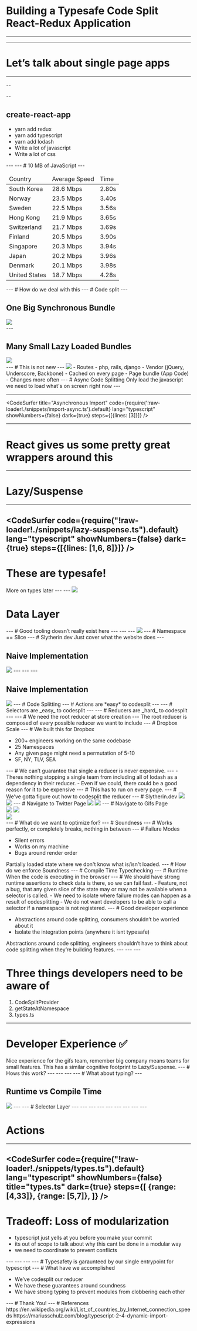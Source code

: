

<Head>
  <title>Building a Code Split React App</title>
</Head>

# Building a Typesafe Code Split React-Redux Application

---

<AboutMe />

---

# Let’s talk about single page apps

---

<TallImage src="assets/timber.gif" />

--

<TallImage src="assets/create-react-app.png" />

--

## create-react-app

<ul>
  <Appear>
  <li>yarn add redux</li>
  <li>yarn add typescript</li>
  <li>yarn add lodash</li>
  <li>Write a lot of javascript</li>
  <li>Write a lot of css</li>
	</Appear>
</ul>
---
<TallImage src='assets/heaviest-objects.jpg' />
---
# 10 MB of JavaScript
---
<table>
	<thead>
		<tr>
			<td>Country</td>
			<td>Average Speed</td>
			<td>Time</td>
		</tr>
	</thead>
	<tbody>
		<tr>
			<td>South Korea</td>
			<td>28.6 Mbps </td>
			<td>2.80s</td></tr>
		<tr>
			<td>Norway</td>
			<td>23.5 Mbps </td>
			<td>3.40s</td></tr>
		<tr>
			<td>Sweden</td>
			<td>22.5 Mbps </td>
			<td>3.56s</td></tr>
		<tr>
			<td>Hong Kong</td>
			<td>21.9 Mbps </td>
			<td>3.65s</td></tr>
		<tr>
			<td> Switzerland</td>
			<td>21.7 Mbps </td>
			<td>3.69s</td></tr>
		<tr>
			<td>Finland</td>
			<td>20.5 Mbps </td>
			<td>3.90s</td></tr>
		<tr>
			<td>Singapore</td>
			<td>20.3 Mbps </td>
			<td>3.94s</td></tr>
		<tr>
			<td>Japan</td>
			<td>20.2 Mbps </td>
			<td>3.96s</td></tr>
		<tr>
			<td>Denmark</td>
			<td>20.1 Mbps </td>
			<td>3.98s</td></tr>
		<tr>
			<td>United States</td>
			<td>18.7 Mbps </td>
			<td>4.28s</td></tr>
	</tbody>
</table>
---
# How do we deal with this
---
# Code split
---
<div style={{height: 500}}>
	<h2>One Big Synchronous Bundle</h2>
	<img style={{height: "70%"}} src="assets/giant-bundle.png" />
</div>
---
<div style={{height: 500}}>
	<h2>Many Small Lazy Loaded Bundles</h2>
	<img style={{marginTop: "10%", height: "30%"}} src="assets/multiple-bundles.png" />
</div>
---
# This is not new
---
<img style={{height: '50%', marginTop: '30%'}} src="assets/frameworks.png" />
<Notes>
- Routes - php, rails, django
- Vendor (jQuery, Underscore, Backbone) - Cached on every page
- Page bundle (App Code) - Changes more often
</Notes>
---
# Async Code Splitting
<Notes>
	Only load the javascript we need to load what's on screen right now
</Notes>
---
<CodeSurfer
  title="Synchronous Import"
  code={require("!raw-loader!./snippets/import-sync.ts").default}
  lang="typescript"
  showNumbers={false}
  dark={true}
	steps={[{lines: [1]}]}
/>

---

<CodeSurfer
  title="Asynchronous Import"
  code={require('!raw-loader!./snippets/import-async.ts').default}
  lang="typescript"
  showNumbers={false}
  dark={true}
  steps={[{lines: [3]}]}
/>

---

# React gives us some pretty great wrappers around this

---

# Lazy/Suspense

---

<CodeSurfer
  code={require("!raw-loader!./snippets/lazy-suspense.ts").default}
  lang="typescript"
  showNumbers={false}
  dark={true}
	steps={[{lines: [1,6, 8]}]}
/>
---
# These are typesafe!
<Notes>
	More on types later
</Notes>
---
<TallImage src="assets/obama-done-here.gif" />
---
<Image style={{display: "flex", flexDirection: "column", justifyContent: "center"}} src="assets/matrix.gif">
	<h1>Data Layer</h1>
</Image>
---
# Good tooling doesn’t really exist here
---
<TallImage style={{padding: 50}} src="assets/redux.png" />
---
<TallImage style={{padding: 10}} src="assets/data-flow.png" />
---
<img style={{padding: 10, maxWidth:'100vw'}} src="assets/slices.png" />
---
# Namespace == Slice
---
# Slytherin.dev
<Notes>
	Just cover what the website does
</Notes>
---
<h2>Naive Implementation</h2>
<img style={{maxHeight:'70vh'}} src="assets/naive-redux.png" />
---
<CodeSurfer
  code={require("!raw-loader!./snippets/naive.ts").default}
  lang="typescript"
  showNumbers={false}
  dark={true}
	steps={[
    {range: [6,13], title: "State Shape"},
    {range: [1,4], title: "Namespaces"},
    {range: [15,18], title: "Actions"},
    {range: [20,28], title: "Root Reducer"},
    {range: [30,36], title: "Gifs Reducer"},
    {range: [37,39], title: "Gifs Selector", note:"our selectors always return the right thing"},
  ]}
/>
---
<CodeSurfer
  code={require("!raw-loader!./snippets/safety.ts").default}
  lang="typescript"
  showNumbers={false}
  dark={true}  
	steps={[
    {range: [1,9], title: "Typing Wins"},
    {range: [10,15], title: "Actions"},
    {range: [17,22], title: "Selectors"},
    {range: [24,32], title: "Reducer"},
    {range: [28,44], title: "Reducer"},
  ]}
/>
---
<h2>Naive Implementation</h2>
<img style={{maxHeight:'70vh'}} src="assets/naive-redux.png" />
---
# Code Splitting
---
# Actions are *easy* to codesplit
---
<CodeSurfer
  code={require("!raw-loader!./snippets/simple-action.ts").default}
  lang="typescript"
  showNumbers={false}
  dark={true}  	
  steps={[
    {range: [1,9]},    
  ]}
/>
---
# Selectors are _easy_ to codesplit
---
<CodeSurfer
  code={require("!raw-loader!./snippets/simple-selector.ts").default}
  lang="typescript"
  showNumbers={false}
  dark={true}    
	steps={[
    {range: [1,9]},
  ]}
/>
---
# Reducers are _hard_ to codesplit
---
<CodeSurfer
  code={require("!raw-loader!./snippets/create-store").default}
  lang="typescript"
  showNumbers={false}
  dark={true}
/>
---
# We need the root reducer at store creation
---
<TallImage src="assets/root-reducer.png" />
<Notes>
  The root reducer is composed of every possible reducer we want to include
</Notes>
---
# Dropbox Scale
---
# We built this for Dropbox
<ul>
	<Appear>
		<li>200+ engineers working on the same codebase</li>
		<li>25 Namespaces</li>
		<li>Any given page might need a permutation of 5-10</li>
		<li>SF, NY, TLV, SEA</li>
	</Appear>
</ul>
---
# We can’t guarantee that single a reducer is never expensive.
---
<TallImage src="assets/root-reducer.png" />
<Notes>
  - Theres nothing stopping a single team from including all of lodash as a dependency in their reducer.
  - Even if we could, there could be a good reason for it to be expensive
</Notes>
---
# This has to run on every page.
---
# We’ve gotta figure out how to codesplit the reducer
---
# Slytherin.dev
<img style={{height: '60vh'}} src="assets/taylor.png" />
<img style={{height: '60vh', marginLeft: '50px'}} src="assets/empty-store.png" />
---
# Navigate to Twitter Page
<img style={{height: '60vh'}} src="assets/taylor-tweets.png" />
<img style={{height: '60vh', marginLeft: '50px'}} src="assets/state-twitter.png" />
---
# Navigate to Gifs Page
<div style={{display: 'flex', justifyContent: "center", margin: '0 auto'}}>
  <div style={{background: '#036452', padding: 20, width: 'calc(30vw + 40px)'}}>
    <img style={{width: '30vw'}} src="assets/taylor-side-eye.gif" />
    <img style={{width: '30vw'}} src="assets/taylor-snakes.gif" />
  </div>
  <img style={{height: '60vh', marginLeft: '50px'}} src="assets/state-tweets-gifs.png" />
</div>
---
# What do we want to optimize for?
---
# Soundness
---
# Works perfectly, or completely breaks, nothing in between
---
# Failure Modes
<ul>
	<li>Silent errors</li>
	<li>Works on my machine</li>
	<li>Bugs around render order</li>
</ul>
<Notes>
	Partially loaded state where we don't know what is/isn't loaded.
</Notes>
---
# How do we enforce Soundness
---
# Compile Time
<Notes>
  Typechecking
</Notes>
---
# Runtime
<Notes>
  When the code is executing in the browser
</Notes>
---
# We should have strong runtime assertions to check data is there, so we can fail fast.
<Notes>
	- Feature, not a bug, that any given slice of the state may or may not be available when a selector is called.
	- We need to isolate where failure modes can happen as a result of codesplitting
	- We do not want developers to be able to call a selector if a namespace is not registered.
</Notes>
---
# Good developer experience
<ul>
  <li>Abstractions around code splitting, consumers shouldn’t be worried about it</li>
  <li>Isolate the integration points (anywhere it isnt typesafe)</li>
</ul>
<Notes>
	Abstractions around code splitting, engineers shouldn’t have to think about code splitting when they’re building features.
</Notes>
---
<CodeSurfer
  code={require("!raw-loader!./snippets/app.tsx").default}
  lang="typescript"
  showNumbers={false}
	title="app.tsx"
  dark={true}
	steps={[
		{},
		{range: [14, 25]},
		{range: [35, 49]},
    {lines: [39, 40, 41, 45, 46, 47]},
	]}
/>
---
<CodeSurfer
  code={require("!raw-loader!./snippets/gifs-page.tsx").default}
  lang="typescript"
  showNumbers={false}
	title="gifs-page.tsx"
  dark={true}
	steps={[
		{},
		{lines: [54,56]},
		{lines: [47, 49]},
		{lines: [22]},
	]}
/>
---

# Three things developers need to be aware of

1. CodeSplitProvider
2. getStateAtNamespace
3. types.ts

---

# Developer Experience ✅

<Notes>
	Nice experience for the gifs team, remember big company means teams for small features.
	This has a similar cognitive footprint to Lazy/Suspense.
</Notes>
---
# Hows this work?
---
<CodeSurfer
  code={require("!raw-loader!./snippets/code-split-provider.tsx").default}
  lang="typescript"
  showNumbers={false}
	title="provider.tsx"
  dark={true}
	steps={[
		{lines: [13, 16]},
	]}
/>
---
<CodeSurfer
  code={require("!raw-loader!./snippets/store.ts").default}
  lang="typescript"
  showNumbers={false}
	title="store.ts"
  dark={true}
	steps={[
		{},
		{range: [34, 46]},
		{range: [37, 43]},
		{range: [18, 33]},
		{range: [23, 32]},
		{tokens: {28: [2], 29: [1]}},
	]}
/>
---
<CodeSurfer
  code={require("!raw-loader!./snippets/gifs-page.tsx").default}
  lang="typescript"
  showNumbers={false}
	title="gifs-page.tsx"
  dark={true}
	steps={[
			{range: [54,56]},
	]}
/>
---
# What about typing?
---
<h2>Runtime vs Compile Time</h2>
<img style={{height: '70vh'}} src="assets/runtime-vs-compiletime.png" />
---
<CodeSurfer
  code={require("!raw-loader!./snippets/types.ts").default}
  lang="typescript"
  showNumbers={false}
	title="types.ts"
  dark={true}
	steps={[
			{range: [43,50]},
			{lines: [51]},
	]}
/>
---
# Selector Layer
---
<CodeSurfer
  code={require("!raw-loader!./snippets/gifs-selectors.ts").default}
  lang="typescript"
  showNumbers={false}
	title="gifs/selectors.ts"
  dark={true}
	steps={[
			{range: [4,9]},
			{lines: [2, 8]},
	]}
/>
---
<CodeSurfer
  code={require("!raw-loader!./snippets/selectors.ts").default}
  lang="typescript"
  showNumbers={false}
	title="selectors.ts"
  dark={true}
	steps={[
			{range: [3,14]},
			{range: [3,6]},
			{lines: [4]},
	]}
/>
---
<CodeSurfer
  code={require("!raw-loader!./snippets/types.ts").default}
  lang="typescript"
  showNumbers={false}
	title="types.ts"
  dark={true}
	steps={[
			{range: [43,51]},			
	]}
/>
---
<CodeSurfer
  code={require("!raw-loader!./snippets/selectors.ts").default}
  lang="typescript"
  showNumbers={false}
	title="selectors.ts"
  dark={true}
	steps={[
      {lines: [4]},
			{tokens: {1:[3,5], 4: [2], 6: [3], 7:[4]}},
      {tokens: {1:[7], 3:[6,7,8,9,10], 5: [3], 6: [5], 7:[6]}},
	]}
/>
---
<CodeSurfer
  code={require("!raw-loader!./snippets/types.ts").default}
  lang="typescript"
  showNumbers={false}
	title="types.ts"
  dark={true}
	steps={[
			{lines: [53]},
      {tokens: {
        44: [2],
        45: [2],
        46: [2],
        47: [2],
        48: [2],
        49: [2],
      }}
	]}
/>
---
<CodeSurfer
  code={require("!raw-loader!./snippets/selectors.ts").default}
  lang="typescript"
  showNumbers={false}
	title="selectors.ts"
  dark={true}
	steps={[
      {tokens: {1:[7], 3:[6,7,8,9,10], 5: [3], 6: [5], 7:[6]}},
      {tokens: {6: [3,4,5,6], 7:[4,5,6,7]}},
	]}
/>
---
<CodeSurfer
  code={require("!raw-loader!./snippets/types.ts").default}
  lang="typescript"
  showNumbers={false}
	title="types.ts"
  dark={true}
	steps={[			
      {tokens: {
        44: [5],
        45: [5],
        46: [5],
        47: [5],
        48: [5],
        49: [5],
      }}
	]}
/>
---
<CodeSurfer
  code={require("!raw-loader!./snippets/selectors.ts").default}
  lang="typescript"
  showNumbers={false}
	title="selectors.ts"
  dark={true}
	steps={[
      {lines: [7]},      
      {range: [9,11]},   
      {lines: [13]},         
	]}
/>
---

# Actions

---

<CodeSurfer
  code={require("!raw-loader!./snippets/types.ts").default}
  lang="typescript"
  showNumbers={false}
	title="types.ts"
  dark={true}
	steps={[
			{range: [4,33]},
			{range: [5,7]},
	]}
/>
---
# Tradeoff: Loss of modularization
<Notes>
  <ul>
    <li>typescript just yells at you before you make your commit</li>
    <li>its out of scope to talk about why this cant be done in a modular way</li>
    <li>we need to coordinate to prevent conflicts</li>	
  </ul>
</Notes>
---
<CodeSurfer
  code={require("!raw-loader!./snippets/types.ts").default}
  lang="typescript"
  showNumbers={false}
	title="types.ts"
  dark={true}
	steps={[
			{range: [57,65]},
			{range: [86,91]},
			{range: [68,84]},
	]}
/>
---
<CodeSurfer
  code={require("!raw-loader!./snippets/gifs-types.ts").default}
  lang="typescript"
  showNumbers={false}
	title="gifs/types.ts"
  dark={true}
	steps={[
			{},
			{range: [28,31]},
			{range: [16,27]},
	]}
/>
---
<CodeSurfer
  code={require("!raw-loader!./snippets/gifs-reducer.ts").default}
  lang="typescript"
  showNumbers={false}
	title="gifs/reudcer.ts"
  dark={true}
	steps={[
			{},
			{range: [6,9]},
			{range: [13,31]},
			{range: [14,19]},
	]}
/>
---
# Typesafety is garaunteed by our single entrypoint for typescript
---
# What have we accomplished
<ul>
	<Appear>
  	<li>We’ve codesplit our reducer</li>
  	<li>We have these guarantees around soundness</li>
  	<li>We have strong typing to prevent modules from clobbering each other</li>
	</Appear>
</ul>
---
# Thank You!
---
<AboutMe />
<Notes>
	# References
	https://en.wikipedia.org/wiki/List_of_countries_by_Internet_connection_speeds
	https://mariusschulz.com/blog/typescript-2-4-dynamic-import-expressions
</Notes>
